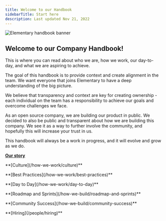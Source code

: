 ```yaml
---
title: Welcome to our Handbook
sidebarTitle: Start here
description: Last updated Nov 21, 2022
---
```


  <div className="dark:#4A165C rounded-lg p-0">
    <img
      src="https://res.cloudinary.com/diuctyblm/image/upload/v1690366240/handbook_banner_qbbry6.png"
      alt="Elementary handbook banner"
    />
  </div>


## Welcome to our Company Handbook!

This is where you can read about who we are, how we work, our day-to-day, and what we are aspiring to achieve.

The goal of this handbook is to provide context and create alignment in the team. We want everyone that joins Elementary to have a deep understanding of the big picture.

We believe that transparency and context are key for creating ownership - each individual on the team has a responsibility to achieve our goals and overcome challenges we face.

As an open source company, we are building our product in public. We decided to also be public and transparent about how we are building this company. We see it as a way to further involve the community, and hopefully this will increase your trust in us.

This handbook will always be a work in progress, and it will evolve and grow as we do.


<CardGroup cols={2}>
  <Card title="Who We Are">
    <b><a style={{ color: '#EC5285' }} href="/who-we-are/our-story">Our story</a></b>
  </Card>
  <Card title="How We Work">
    <p style={{ color: '#EC5285' }}> **[Culture](/how-we-work/culture)** </p>
    <p style={{ color: '#EC5285' }}> **[Best Practices](/how-we-work/best-practices)** </p>
    <p style={{ color: '#EC5285' }}> **[Day to Day](/how-we-work/day-to-day)** </p>
    
  </Card>
  <Card title="How We Build">
    <p style={{ color: '#EC5285' }}> **[Roadmap and Sprints](/how-we-build/roadmap-and-sprints)** </p>
    <p style={{ color: '#EC5285' }}> **[Community Success](/how-we-build/community-success)** </p>
    
  </Card>
  <Card title="People">
    <p style={{ color: '#EC5285' }}> **[Hiring](/people/hiring)** </p>
    
  </Card>
</CardGroup>
